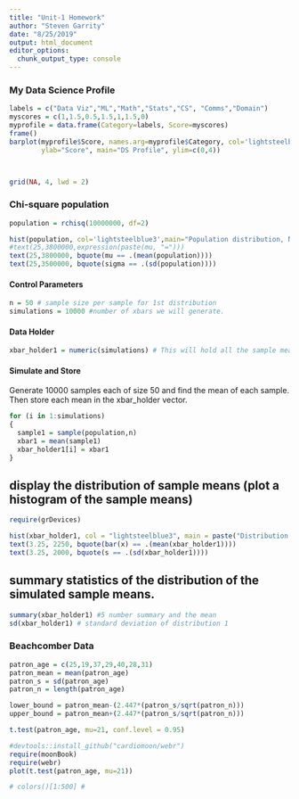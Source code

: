 ```yaml
---
title: "Unit-1 Homework"
author: "Steven Garrity"
date: "8/25/2019"
output: html_document
editor_options: 
  chunk_output_type: console
---
```


### My Data Science Profile
```r
labels = c("Data Viz","ML","Math","Stats","CS", "Comms","Domain")
myscores = c(1,1.5,0.5,1.5,1,1.5,0)
myprofile = data.frame(Category=labels, Score=myscores)
frame()
barplot(myprofile$Score, names.arg=myprofile$Category, col='lightsteelblue3', 
        ylab="Score", main="DS Profile", ylim=c(0,4))



grid(NA, 4, lwd = 2)

```

### Chi-square population
```r
population = rchisq(10000000, df=2)
```

```r
hist(population, col='lightsteelblue3',main="Population distribution, N = 10,000,000")
#text(25,3800000,expression(paste(mu, "=")))
text(25,3800000, bquote(mu == .(mean(population))))
text(25,3500000, bquote(sigma == .(sd(population))))
```
#### Control Parameters
```r
n = 50 # sample size per sample for 1st distribution
simulations = 10000 #number of xbars we will generate.
```

#### Data Holder
```r
xbar_holder1 = numeric(simulations) # This will hold all the sample means for the chi-square distribution.
```

#### Simulate and Store
Generate 10000 samples each of size 50 and find the mean of each sample.  Then store each mean in the xbar_holder vector.
```r
for (i in 1:simulations)
{ 
  sample1 = sample(population,n)
  xbar1 = mean(sample1)
  xbar_holder1[i] = xbar1
}
```

## display the distribution of sample means (plot a histogram of the sample means)
```r
require(grDevices)

hist(xbar_holder1, col = "lightsteelblue3", main = paste("Distribution of the sample mean: n = ", n), xlab = "Sample Means", xlim = c(0,4))
text(3.25, 2250, bquote(bar(x) == .(mean(xbar_holder1))))
text(3.25, 2000, bquote(s == .(sd(xbar_holder1))))
```



## summary statistics of the distribution of the simulated sample means. 
```r
summary(xbar_holder1) #5 number summary and the mean
sd(xbar_holder1) # standard deviation of distribution 1
```


### Beachcomber Data
```r
patron_age = c(25,19,37,29,40,28,31)
patron_mean = mean(patron_age)
patron_s = sd(patron_age)
patron_n = length(patron_age)

lower_bound = patron_mean-(2.447*(patron_s/sqrt(patron_n)))
upper_bound = patron_mean+(2.447*(patron_s/sqrt(patron_n)))
```

```r
t.test(patron_age, mu=21, conf.level = 0.95)
```

```r
#devtools::install_github("cardiomoon/webr")
require(moonBook)
require(webr)
plot(t.test(patron_age, mu=21))

```

```r
# colors()[1:500] #
```